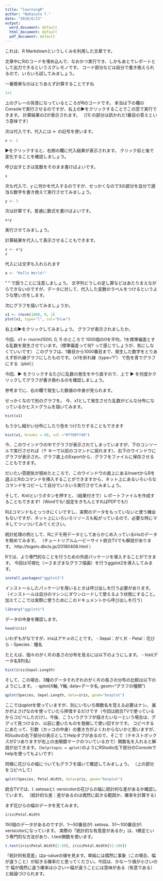 ```yaml
---
title: "learningR"
author: "Nakazato T."
date: "2020/6/23"
output:
  word_document: default
  html_document: default
  pdf_document: default
---
```


これは、R Markdownというしくみを利用した文章です。

文章中にRのコードを埋め込んで、なおかつ実行でき、しかもあとでレポートとして出力できるというスグレモノです。
コード部分などは自分で書き換えられるので、いろいろ試してみましょう。

一番簡単なのはとりあえず計算することですね
```r
1+1
```

上のグレーの背景になっているところがRのコードです。
本当は下の欄のConsoleで実行させるのですが、右上の▶︎をクリックすることでこの窓で実行できます。
計算結果の2が表示されます。
（[1] の部分は訊かれた1番目の答えという意味です）

次は代入です。代入には <- の記号を使います。
```r
x <- 1
```

▶︎をクリックすると、右側の欄に代入結果が表示されます。
クリック前と後で変化することを確認しましょう。

呼び出すときは変数をそのまま書けばよいです。
```r
x
```

次も代入で、y に何かを代入するのですが、せっかくなので3の部分を自分で適当な数字を書き換えて実行させてみましょう。

```r
y <- 3
```


次は計算です。普通に数式を書けばよいです。

```r
x+y
```

実行させてみましょう。

計算結果を代入して表示させることもできます。
```r
z <- x*y
z
```

代入には文字も入れられます
```r
a <- "Hello World!"
```
" " で囲うことに注意しましょう。
文字列どうしの足し算などはあたりまえながらできないのですが、データに対して、代入した変数のラベルをつけるというような使い方をします。



次にグラフを描いてみましょうか。

```r
x1 <- rnorm(1000, 0, 1)
plot(x1, type="l", col="blue")
```

右上の▶︎をクリックしてみましょう。
グラフが表示されましたか。

今回、x1 <- rnorm(1000, 0, 1) のところで
1000個の0を平均、1を標準偏差とする乱数を発生させています。（標準偏差って何? って感じでしょうが、気にしなくていいです）
このグラフは、1番目から1000番目まで、発生した数字をとりあえず折れ線グラフにしたものです。（x1を折れ線（type="l"） で色を青でグラフにする（plot））

今回、▶ をクリックするたびに乱数の発生をやり直すので、上で ▶ を何度かクリックしてグラフが書き換わるのを確認しましょう。

参考までに、右の欄で発生した数値の中身が見られます。

せっかくなので別のグラフを。
今、x1として発生させた乱数がどんな分布になっているかヒストグラムを描いてみます。
```r
hist(x1)
```

もう少し細かい分布にしたり色をつけたりすることもできます

```r
hist(x1, breaks = 60, col ="#ff00ff40")
```

今、このウインドウの中でグラフが表示されてしまっていますが、下のコンソールで実行させれば（↑ キーで以前のコマンドに戻れます）、右下のウインドウにグラフが表示され、グラフ直上のExportから、グラフをファイルに保存させることもできます。

だいたい雰囲気が掴めたところで、このウインドウの直上にあるInsertからRを選ぶとRのコマンドを挿入することができますから、ネット上にあるいろいろなコマンドをコピーして自分でいろいろ実行させてみましょう。

そして、Knitというボタンを押すと、（結果付きで）レポートファイルを作成することもできます!（Wordでも! 設定をきちんとすればPDFでも!）

Rはコマンドもとっつきにくいですし、実際のデータをもっていないと使う機会もないですが、ネット上にいろいろリソースも転がっているので、必要な時にマネしてつっついてみてください。



統計処理の例として、Rにデモ用データとしてあらかじめ入っているirisのデータを眺めてみます。
（チュートリアルムービーサイト統合TVでも解説があります。 http://togotv.dbcls.jp/20180408.html ）

Rでは、より専門的なことを行うための外部パッケージを導入することができます。
今回は可視化（＝さまざまなグラフ描画）を行うggplot2を導入してみます。
```r
install.packages("ggplot2")
```

インストールしたパッケージを用いるときは呼び出しを行う必要があります。
（インストールは自分のマシンにダウンロードして使えるよう状態にすること。加えてここでは実際に使うためにこのドキュメントから呼び出しを行う）
```r
library("ggplot2")
```



データの中身を確認します。
```r
head(iris)
```

いわずもがなですが、irisはアヤメのことです。
  - Sepal：がく片
  - Petal：花びら
  - Species：種名

たとえば、個々のがく片の長さの分布を見るには以下のようにします。
  - hist(データ名$列名)

```r
hist(iris$Sepal.Length)
```

そして、この場合、3種のデータそれぞれのがく片の長さの分布の比較は以下のようにします。
  - qplot(X軸, Y軸, data=データ名, geom="グラフの種類")
```r
qplot(Species, Sepal.Length, data=iris, geom="boxplot")
```

ここではqplotを使っていますが、別にいちいち関数名を覚える必要はナシ。
誰かがよさげなのを使っていたら拝借するだけです（今回は統合TVで使っているからコピペしただけ）。今後、こういうグラフが描きたいなーという場合は、ググって見つけるか、以前に書いたものを発掘して使い回すかです。
コピペするにあたって、引数（カッコの中身）の書き方がよくわからないかと思いますが、RStudioの右下部分の表示としてHelpタブがあるので、そこで（テキストボックスが2つありますが右上の虫眼鏡マークのついている方で）関数名を入れると解説が出てきます。（```help(topic = qplot)```のようにRStudio左下部分のConsoleでhelpを使ってもよいです）

同様に花びらの幅についてもグラフを描いて確認してみましょう。
（上の部分をコピペして）
```r
qplot(Species, Petal.Width, data=iris, geom="boxplot")
```

統合TVでは、I. setosaとI. versicolorの花びらの幅に統計的な差があるか確認しています。
（統計的な差：差があるのは偶然に起きる範囲か、確率を計算する）

まず花びらの幅のデータを見てみます。
```r
iris$Petal.Width
```

150個のデータがあるのですが、1〜50番目がI. setosa、51〜100番目がI. versicolorになっています。
実際の「統計的な有意差があるか」は、t検定という専門的な方法があり、t.test関数を使います。
```r
t.test(iris$Petal.Width[1:50], iris$Petal.Width[51:100])
```

「統計的有意差」はp-valueの値を見ます。単純には偶然に事象（この場合、幅が違うこと）が起きる確率だと思ってください。今回は、かなーり値が小さいので 幅が偶然に違う確率は小さい＝幅が違うことには意味がある（有意である）と結論づけられます。

